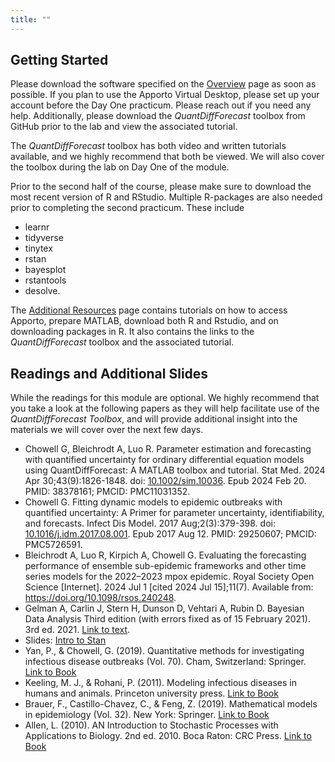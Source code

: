 ```yaml
---
title: ""
---
```


## Getting Started

Please download the software specified on the [Overview](Overview.qmd) page as soon as possible. If you plan to use the Apporto Virtual Desktop, please set up your account before the Day One practicum. Please reach out if you need any help. Additionally, please download the *QuantDiffForecast* toolbox from GitHub prior to the lab and view the associated tutorial.

The *QuantDiffForecast* toolbox has both video and written tutorials available, and we highly recommend that both be viewed. We will also cover the toolbox during the lab on Day One of the module.

Prior to the second half of the course, please make sure to download the most recent version of R and RStudio. Multiple R-packages are also needed prior to completing the second practicum. These include

-   learnr
-   tidyverse
-   tinytex
-   rstan
-   bayesplot
-   rstantools
-   desolve.

The [Additional Resources](additionaDetails.qmd) page contains tutorials on how to access Apporto, prepare MATLAB, download both R and Rstudio, and on downloading packages in R. It also contains the links to the *QuantDiffForecast* toolbox and the associated tutorial.

## Readings and Additional Slides

While the readings for this module are optional. We highly recommend that you take a look at the following papers as they will help facilitate use of the *QuantDiffForecast Toolbox*, and will provide additional insight into the materials we will cover over the next few days.

-   Chowell G, Bleichrodt A, Luo R. Parameter estimation and forecasting with quantified uncertainty for ordinary differential equation models using QuantDiffForecast: A MATLAB toolbox and tutorial. Stat Med. 2024 Apr 30;43(9):1826-1848. doi: [10.1002/sim.10036](https://doi.org/10.1002/sim.10036). Epub 2024 Feb 20. PMID: 38378161; PMCID: PMC11031352.
-   Chowell G. Fitting dynamic models to epidemic outbreaks with quantified uncertainty: A Primer for parameter uncertainty, identifiability, and forecasts. Infect Dis Model. 2017 Aug;2(3):379-398. doi: [10.1016/j.idm.2017.08.001](https://doi.org/10.1016/j.idm.2017.08.001). Epub 2017 Aug 12. PMID: 29250607; PMCID: PMC5726591.
-   Bleichrodt A, Luo R, Kirpich A, Chowell G. Evaluating the forecasting performance of ensemble sub-epidemic frameworks and other time series models for the 2022–2023 mpox epidemic. Royal Society Open Science \[Internet\]. 2024 Jul 1 \[cited 2024 Jul 15\];11(7). Available from: <https://doi.org/10.1098/rsos.240248>.
-   Gelman A, Carlin J, Stern H, Dunson D, Vehtari A, Rubin D. Bayesian Data Analysis Third edition (with errors fixed as of 15 February 2021). 3rd ed. 2021. [Link to text](BDA3.pdf).
-   Slides: [Intro to Stan](Powerpoints/intro_to_stan.pdf)
-   Yan, P., & Chowell, G. (2019). Quantitative methods for investigating infectious disease outbreaks (Vol. 70). Cham, Switzerland: Springer. [Link to Book](https://link.springer.com/book/10.1007/978-3-030-21923-9)
-   Keeling, M. J., & Rohani, P. (2011). Modeling infectious diseases in humans and animals. Princeton university press. [Link to Book](https://books.google.com/books?hl=en&lr=&id=LxzILSuKDhUC&oi=fnd&pg=PP1&dq=rohani+keeling&ots=VKgw5nNHIj&sig=OnBw8fOCnQwVBA3siwawytyRFRY#v=onepage&q=rohani%20keeling&f=false)
-   Brauer, F., Castillo-Chavez, C., & Feng, Z. (2019). Mathematical models in epidemiology (Vol. 32). New York: Springer. [Link to Book](https://link.springer.com/book/10.1007/978-1-4939-9828-9)
- Allen, L. (2010). AN Introduction to Stochastic Processes with Applications to Biology. 2nd ed. 2010. Boca Raton: CRC Press. [Link to Book](https://books.google.com/books?hl=en&lr=&id=oET7CAAAQBAJ&oi=fnd&pg=PP1&dq=info:qsCBf_kWZCMJ:scholar.google.com&ots=6jvbt66Zgt&sig=522ZkhSO9Rd7emNKQty5wLA2fvM#v=onepage&q&f=false)
